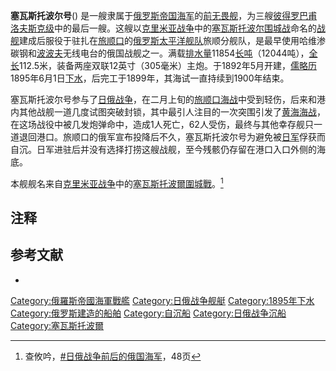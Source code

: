 {{noteTA
|G1=Military
|G2=Shipname
|G3=地名
}}

{{軍艦模板
|名稱= 塞瓦斯托波尔号 {{shipboxflag|Russian Empire|naval}}<br /><small>Севастополь</small>
|圖片=[[File:Sevastopol1904Port-Artur.jpg|300px]]
|照片說明= 1904年塞瓦斯托波尔号于旅顺口
 
|艦種= 前无畏舰
|艦名=塞瓦斯托波尔围城战
|擁有國=俄罗斯帝国
|艦級= [[彼得罗巴甫洛夫斯克级战列舰|彼得罗巴甫洛夫斯克级战列舰]]
|製造= 圣彼得堡[[海军部造船厂|伽勒尼岛造船厂]]
|動工= 1892年5月19日
|下水= 1895年6月1日
|服役= 1900年
|結局= 1905年1月2日年自沉于旅顺口
|滿載= 12032噸
|長度= 整體：376呎（115米）
|闊度= 整體：70呎（21米）
|極速= 16節
|續航= 3750海哩/10節
|裝備= 4门双联305毫米主炮<br />12门[[1892年式152毫米45倍徑艦炮|152毫米副炮]]<br />10门47毫米炮<br />28门37毫米炮<br />6具鱼雷发射管
}}

'''塞瓦斯托波尔号'''({{lang-ru|Севастополь}}) 是一艘隶属于[[俄羅斯帝國海軍|俄罗斯帝国海军]]的[[前無畏艦|前无畏舰]]，为三艘[[彼得罗巴甫洛夫斯克级战列舰|彼得罗巴甫洛夫斯克级]]中的最后一艘。这艘以[[克里米亚战争|克里米亚战争]]中的[[塞瓦斯托波爾圍城戰_(1854年—1855年)|塞瓦斯托波尔围城战]]命名的[[戰艦|战舰]]建成后服役于驻扎在[[旅顺口|旅顺口]]的[[俄罗斯太平洋舰队|俄罗斯太平洋舰队]]旅顺分舰队，是最早使用哈维渗碳钢和[[亚历山大·波波夫|波波夫]]无线电台的俄国战舰之一。满载[[排水量|排水量]]11854[[英噸|长吨]]（12044吨），[[全长|全长]]112.5米，装备两座双联12英寸（305毫米）主炮。于1892年5月开建，[[儒略历|儒略历]]1895年6月1日[[下水|下水]]，后完工于1899年，其海试一直持续到1900年结束。

塞瓦斯托波尔号参与了[[日俄战争|日俄战争]]，在二月上旬的[[旅顺口海战|旅顺口海战]]中受到轻伤，后来和港内其他战舰一道几度试图突破封锁，其中最引人注目的一次突围引发了[[黄海海战_(1904年)|黄海海战]]，在这场战役中被几发炮弹命中，造成1人死亡，62人受伤，最终与其他幸存舰只一道退回港口。旅顺口的俄军宣布投降后不久，塞瓦斯托波尔号为避免被[[日军|日军]]俘获而自沉。日军进驻后并没有选择打捞这艘战舰，至今残骸仍存留在港口入口外侧的海底。

本舰舰名来自[[克里米亚战争|克里米亚战争]]中的[[塞瓦斯托波爾圍城戰_(1854年—1855年)|塞瓦斯托波爾圍城戰]]。<ref>查攸吟，[[#日俄战争前后的俄国海军|#日俄战争前后的俄国海军]]，48页</ref>

== 注释 ==
{{reflist|2}}

== 参考文献 ==
* {{Cite book| author= 查攸吟 | year=2016 | title=海战事典006：日俄战争前后的俄国海军 |publisher= 吉林文史出版社 |isbn=978-7-5472-3747-2|ref=日俄战争前后的俄国海军}}

{{DEFAULTSORT:Sevastapol}}
{{日俄战争俄罗斯海军舰艇}}
{{俄羅斯帝國/蘇聯/俄羅斯海軍戰艦和戰鬥巡洋艦|state=collapsed}}
[[Category:俄羅斯帝國海軍戰艦|Category:俄羅斯帝國海軍戰艦]]
[[Category:日俄战争舰艇|Category:日俄战争舰艇]]
[[Category:1895年下水|Category:1895年下水]]
[[Category:俄罗斯建造的船舶|Category:俄罗斯建造的船舶]]
[[Category:自沉船|Category:自沉船]]
[[Category:日俄战争沉船|Category:日俄战争沉船]]
[[Category:塞瓦斯托波爾|Category:塞瓦斯托波爾]]